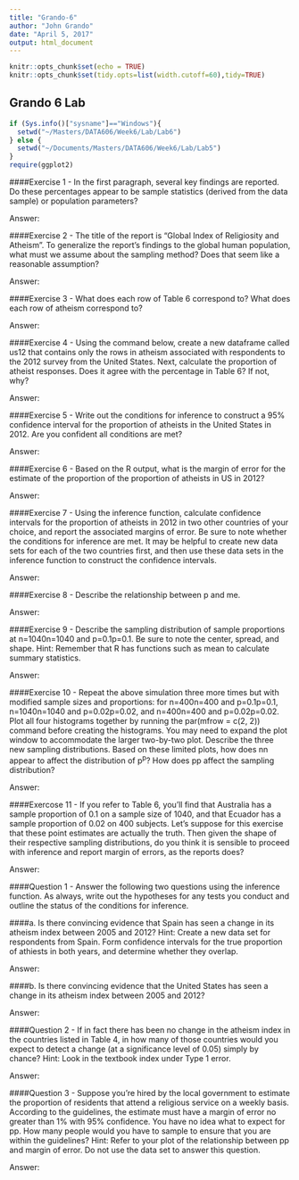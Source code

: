 ```yaml
---
title: "Grando-6"
author: "John Grando"
date: "April 5, 2017"
output: html_document
---
```


```r
knitr::opts_chunk$set(echo = TRUE)
knitr::opts_chunk$set(tidy.opts=list(width.cutoff=60),tidy=TRUE)
```

## Grando 6 Lab

```r
if (Sys.info()["sysname"]=="Windows"){
  setwd("~/Masters/DATA606/Week6/Lab/Lab6")
} else {
  setwd("~/Documents/Masters/DATA606/Week6/Lab/Lab5")
}
require(ggplot2)
```

####Exercise 1 - In the first paragraph, several key findings are reported. Do these percentages appear to be sample statistics (derived from the data sample) or population parameters?

Answer:



####Exercise 2 - The title of the report is “Global Index of Religiosity and Atheism”. To generalize the report’s findings to the global human population, what must we assume about the sampling method? Does that seem like a reasonable assumption?

Answer:



####Exercise 3 - What does each row of Table 6 correspond to? What does each row of atheism correspond to?

Answer:



####Exercise 4 - Using the command below, create a new dataframe called us12 that contains only the rows in atheism associated with respondents to the 2012 survey from the United States. Next, calculate the proportion of atheist responses. Does it agree with the percentage in Table 6? If not, why?

Answer:



####Exercise 5 - Write out the conditions for inference to construct a 95% confidence interval for the proportion of atheists in the United States in 2012. Are you confident all conditions are met?

Answer:



####Exercise 6 - Based on the R output, what is the margin of error for the estimate of the proportion of the proportion of atheists in US in 2012?

Answer:



####Exercise 7 - Using the inference function, calculate confidence intervals for the proportion of atheists in 2012 in two other countries of your choice, and report the associated margins of error. Be sure to note whether the conditions for inference are met. It may be helpful to create new data sets for each of the two countries first, and then use these data sets in the inference function to construct the confidence intervals.

Answer:



####Exercise 8 - Describe the relationship between p and me.

Answer:



####Exercise 9 - Describe the sampling distribution of sample proportions at n=1040n=1040 and p=0.1p=0.1. Be sure to note the center, spread, and shape.  Hint: Remember that R has functions such as mean to calculate summary statistics.

Answer:



####Exercise 10 - Repeat the above simulation three more times but with modified sample sizes and proportions: for n=400n=400 and p=0.1p=0.1, n=1040n=1040 and p=0.02p=0.02, and n=400n=400 and p=0.02p=0.02. Plot all four histograms together by running the  par(mfrow = c(2, 2)) command before creating the histograms. You may need to expand the plot window to accommodate the larger two-by-two plot. Describe the three new sampling distributions. Based on these limited plots, how does nn appear to affect the distribution of p^p^? How does pp affect the sampling distribution?

Answer:



####Exercose 11 - If you refer to Table 6, you’ll find that Australia has a sample proportion of 0.1 on a sample size of 1040, and that Ecuador has a sample proportion of 0.02 on 400 subjects. Let’s suppose for this exercise that these point estimates are actually the truth. Then given the shape of their respective sampling distributions, do you think it is sensible to proceed with inference and report margin of errors, as the reports does?

Answer:



####Question 1 - Answer the following two questions using the inference function. As always, write out the hypotheses for any tests you conduct and outline the status of the conditions for inference.

####a. Is there convincing evidence that Spain has seen a change in its atheism index between 2005 and 2012? Hint: Create a new data set for respondents from Spain. Form confidence intervals for the true proportion of athiests in both years, and determine whether they overlap.

Answer:



####b. Is there convincing evidence that the United States has seen a change in its atheism index between 2005 and 2012?

Answer:



####Question 2 - If in fact there has been no change in the atheism index in the countries listed in Table 4, in how many of those countries would you expect to detect a change (at a significance level of 0.05) simply by chance? Hint: Look in the textbook index under Type 1 error.

Answer:



####Question 3 - Suppose you’re hired by the local government to estimate the proportion of residents that attend a religious service on a weekly basis. According to the guidelines, the estimate must have a margin of error no greater than 1% with 95% confidence. You have no idea what to expect for pp. How many people would you have to sample to ensure that you are within the guidelines? Hint: Refer to your plot of the relationship between pp and margin of error. Do not use the data set to answer this question.

Answer:


